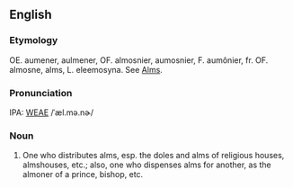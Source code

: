 ==English==
===Etymology===
OE. aumener, aulmener, OF. almosnier, aumosnier, F. aumônier, fr. OF. almosne, alms, L. eleemosyna.  See [[Alms]].

===Pronunciation===
IPA: [[WEAE]] /ˈæl.mə.nɚ/

===Noun===
# One who distributes alms, esp. the doles and alms of religious houses, almshouses, etc.; also, one who dispenses  alms for another, as the almoner of a prince, bishop, etc.
<!-- material copied from Webster's Revised Unabridged Dictionary (1913) -->